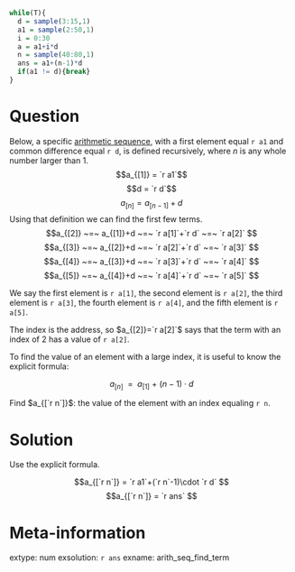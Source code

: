```r
while(T){
  d = sample(3:15,1)
  a1 = sample(2:50,1)
  i = 0:30
  a = a1+i*d
  n = sample(40:80,1)
  ans = a1+(n-1)*d
  if(a1 != d){break}
}
```

Question
========

Below, a specific [arithmetic sequence](https://en.wikipedia.org/wiki/Arithmetic_progression){target="_blank"}, with a first element equal `r a1` and common difference equal `r d`, is defined recursively, where $n$ is any whole number larger than 1.
$$a_{[1]} = `r a1`$$
$$d = `r d`$$
$$a_{[n]} = a_{[n-1]}+d$$
Using that definition we can find the first few terms.
$$a_{[2]} ~=~ a_{[1]}+d ~=~ `r a[1]`+`r d` ~=~ `r a[2]` $$
$$a_{[3]} ~=~ a_{[2]}+d ~=~ `r a[2]`+`r d` ~=~ `r a[3]` $$
$$a_{[4]} ~=~ a_{[3]}+d ~=~ `r a[3]`+`r d` ~=~ `r a[4]` $$
$$a_{[5]} ~=~ a_{[4]}+d ~=~ `r a[4]`+`r d` ~=~ `r a[5]` $$

We say the first element is `r a[1]`, the second element is `r a[2]`, the third element is `r a[3]`, the fourth element is `r a[4]`, and the fifth element is `r a[5]`. 

The index is the address, so $a_{[2]}=`r a[2]`$ says that the term with an index of 2 has a value of `r a[2]`.


To find the value of an element with a large index, it is useful to know the explicit formula:

$$a_{[n]} ~~=~~ a_{[1]}~+~(n-1)\cdot d $$

Find $a_{[`r n`]}$: the value of the element with an index equaling `r n`.




Solution
========

Use the explicit formula.

$$a_{[`r n`]} = `r a1`+(`r n`-1)\cdot `r d` $$
$$a_{[`r n`]} = `r ans` $$


Meta-information
============
extype: num
exsolution: `r ans`
exname: arith_seq_find_term